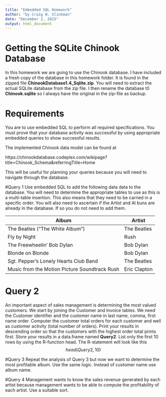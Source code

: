```yaml
---
title: "Embedded SQL Homework"
author: "by Craig W. Slinkman"
date: "December 2, 2015"
output: html_document
---
```


# Getting the SQLite Chinook Database
In this homework we are going to use the Chinook database.  I have included a fresh copy of the database in this homework folder.  It is found in the zipped file __ChinookDatabase1.4_Sqlite.zip__.  You will need to extract the actual SQLite database from the zip file.  I then rename the database t0 __Chinook.sqlite__ so I always have the original in the zip-file as backup.  

# Requirements
You are to use embedded SQL to perform all required specifications.  You must prove that your database activity was successful by using appropriate embedded queries to show successful results. 

The implemented Chinook data model can be found at  

https://chinookdatabase.codeplex.com/wikipage?title=Chinook_Schema&referringTitle=Home

This will be useful for planning your queries because you will need to navigate through the database.


#Query 1
Use embedded SQL to add the following data data to the database.  You will need to determine the appropriate tables to use as this is a multi-table insertion.  This also means that they need to be carried in a specific order. You will also need to ascertain if the Artist and Al buns are already
in the database.  If so you do not need to add them.

Album                                 | Artist  
--------------------------------------|--------------------  
The Beatles ("The White Album")       | The Beatles 
Fly by Night                          | Rush  
The Freewheelin' Bob Dylan            | Bob Dylan  
Blonde on Blonde                      | Bob Dylan 
Sgt. Pepper's Lonely Hearts Club Band         | The Beatles
Music from the Motion Picture Soundtrack Rush | Eric Clapton

# Query 2
An important aspect of sales management is determining the most valued customers.  We start by joining the Customer and Invoice tables.  We need the Customer identifier and the customer name in last name, comma, first name order.  Computer the customer total orders for each customer and well as customer activity (total number of orders).  Print your results in descending order so that the customers with the highest order total prints first.  Store your results in a data.frame named __Query2__. List only the first 10 rows by using the R-function head.  The R-statement will look like this
$$ head( Query2, 10 )$$

#Query 3
Repeat the analysis of Query 3 but now we want to determine the most profitable album.  Use the same logic.  Instead of customer name use album name.  

#Query 4
Management wants to know the sales revenue generated by each artist because management wants to be able to compute the profitability of each artist.  Use a suitable sort.



